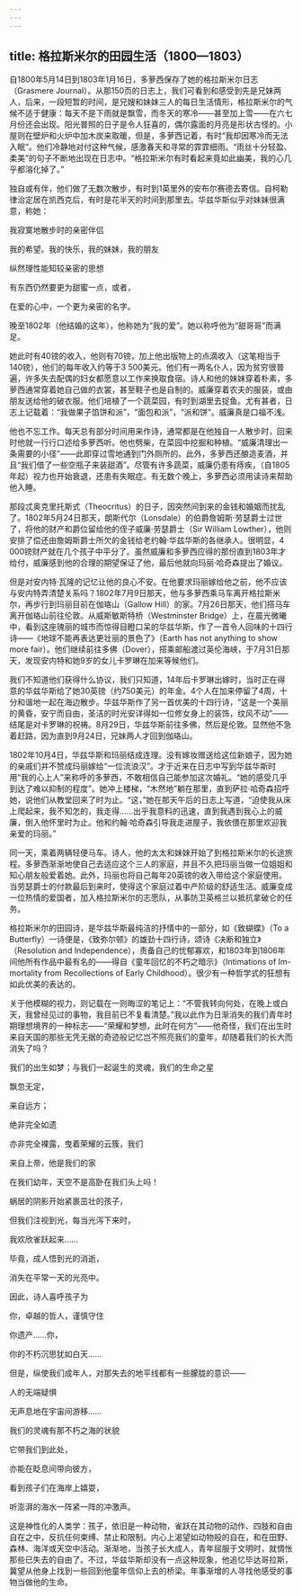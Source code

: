 ```yaml
---
---
---
```

title: 格拉斯米尔的田园生活（1800—1803）
---




自1800年5月14日到1803年1月16日，多萝西保存了她的格拉斯米尔日志（Grasmere Journal）。从那150页的日志上，我们可看到和感受到先是兄妹两人，后来，一段短暂的时间，是兄嫂和妹妹三人的每日生活情形，格拉斯米尔的气候不适于健康：每天不是下雨就是飘雪，而冬天的寒冷——甚至加上雪——在六七月份还会出现。阳光普照的日子是令人狂喜的，偶尔露面的月亮是形状古怪的。小屋则在壁炉和火炉中加木炭来取暖，但是，多萝西记着，有时“我却因寒冷而无法入眠”。他们冷静地对付这种气候，感激春天和寻常的霏霏细雨。“雨丝十分轻盈、柔美”的句子不断地出现在日志中。“格拉斯米尔有时看起来竟如此幽美，我的心几乎都溶化掉了。”

独自或有伴，他们做了无数次散步，有时到1英里外的安布尔赛德去寄信。自柯勒律治定居在凯西克后，有时是花半天的时间到那里去。华兹华斯似乎对妹妹很满意，称她：

我寂寞地散步时的亲密伴侣

我的希望。我的快乐，我的妹妹，我的朋友

纵然理性能知较亲密的思想

有东西仍然要更为甜蜜一点，或者，

在爱的心中，一个更为亲密的名字。



晚至1802年（他结婚的这年），他称她为“我的爱”。她以称呼他为“甜哥哥”而满足。

她此时有40镑的收入，他则有70镑，加上他出版物上的点滴收入（这笔相当于140镑），他们的每年收入约等于3 500美元。他们有一两名仆人，因为贫穷很普遍，许多失去配偶的妇女都愿意以工作来换取食宿。诗人和他的妹妹穿着朴素，多萝西通常穿着她自己做的衣裳，甚至鞋子也是自制的。威廉穿着农夫的服装，或由朋友送给他的破衣服。他们培植了一个蔬菜园，有时到湖里去捉鱼。尤有甚者，日志上记载着：“我做果子馅饼和派”，“面包和派”，“派和饼”。威廉真是口福不浅。

他也不忘工作。每天总有部分时间用来作诗，通常都是在他独自一人散步时，回来时他就一行行口述给多萝西听。他也劈柴，在菜园中挖掘和种植。“威廉清理出一条需要的小径”——此即穿过雪地通到门外厕所的。此外，多萝西还酿造麦酒，并且“我们借了一些空瓶子来装甜酒”。尽管有许多蔬菜，威廉仍患有痔疾，（自1805年起）视力也开始衰退，还患有失眠症。有无数个晚上，多萝西必须用读诗来帮助他入睡。

那段忒奥克里托斯式（Theocritus）的日子，因突然间到来的金钱和婚姻而扰乱了。1802年5月24日那天，朗斯代尔（Lonsdale）的伯爵詹姆斯·劳瑟爵士过世了，将他的财产和爵位留给他的侄子威廉·劳瑟爵士（Sir William Lowther），他则安排了偿还由詹姆斯爵士所欠的金钱给老约翰·华兹华斯的各继承人。很明显，4 000镑财产就在几个孩子中平分了。虽然威廉和多萝西应得的那份直到1803年才给付，威廉感到他的合理的期望保证了他，最后他就向玛丽·哈奇森提出了婚议。

但是对安内特·瓦隆的记忆让他的良心不安。在他要求玛丽嫁给他之前，他不应该与安内特弄清楚关系吗？1802年7月9日那天，他与多萝西乘马车离开格拉斯米尔，再步行到玛丽目前在伽珞山（Gallow Hill）的家。7月26日那天，他们搭马车离开伽珞山前往伦敦。从威斯敏斯特桥（Westminster Bridge）上，在晨光微曦中，看到这座瑰丽的城市而惊得目瞪口呆的华兹华斯，作了一首令人回味的十四行诗——《地球不能再表达更壮丽的景色了》（Earth has not anything to show more fair）。他们继续前往多佛（Dover），搭乘邮船渡过英伦海峡，于7月31日那天，发现安内特和她9岁的女儿卡罗琳在加来等候他们。

我们不知道他们获得什么协议，我们只知道，14年后卡罗琳出嫁时，当时正在得意的华兹华斯给了她30英镑（约750美元）的年金。4个人在加来停留了4周，十分和谐地一起在海边散步。华兹华斯作了另一首优美的十四行诗，“这是一个美丽的黄昏，安宁而自由，圣洁的时光安详得如一位修女身上的装饰，纹风不动”——结尾是对卡罗琳的祝祷。8月29日，华兹华斯前往多佛，然后是伦敦。显然他不急着赶路，因为直到9月24日，兄妹两人才回到伽珞山。

1802年10月4日，华兹华斯和玛丽结成连理。没有嫁妆赠送给这位新娘子，因为她的亲戚们并不赞成玛丽嫁给“一位流浪汉”。才于近来在日志中写到华兹华斯时用“我的心上人”来称呼的多萝西，不敢相信自己能参加这次婚礼。“她的感受几乎到达了难以抑制的程度”。她冲上楼梯，“木然地”躺在那里，直到萨拉·哈奇森招呼她，说他们从教堂回来了时为止。“这，”她在那天午后的日志上写道，“迫使我从床上爬起来，我不知怎的，我走得……出乎我意料的迅速，直到我遇到我心上的威廉，倒入他怀里时为止。他和约翰·哈奇森引导我走进屋子，我依偎在那里欢迎我亲爱的玛丽。”

同一天，乘着两辆轻便马车。诗人，他的太太和妹妹开始了到格拉斯米尔的长途旅程。多萝西渐渐地使自己去适应这个三人的家庭，并且不久把玛丽当做一位姐姐和知心朋友般爱着她。此外，玛丽也将自己每年20英镑的收入带给这个家庭使用。当劳瑟爵士的付款最后到来时，使得这个家庭过着中产阶级的舒适生活。威廉变成一位热情的爱国者，加入格拉斯米尔的志愿队，从事防卫英格兰以抵抗拿破仑的任务。

格拉斯米尔的田园诗，是华兹华斯最纯洁的抒情中的一部分，如《致蝴蝶》（To a Butterfly）一诗便是，《致弥尔顿》的雄劲十四行诗，颂诗《决断和独立》（Resolution and Independence），责备自己的忧郁寡欢，和1803年到1806年间他所有作品中最有名的——得自《童年回忆的不朽之暗示》（Intimations of Im-mortality from Recollections of Early Childhood）。很少有一种哲学式的狂想有如此优美的表达的。

关于他模糊的视力，则记载在一则晦涩的笔记上：“不管我转向何处，在晚上或白天，我曾经见过的事物，我目前已不复看清楚。”我以此作为日渐消失的我们青年时期理想境界的一种标志——“荣耀和梦想，此时在何方”——他奇怪，我们在出生时来自天国的那些无凭无据的奇迹般记忆岂不照亮我们的童年，却随着我们的长大而消失了吗？

我们的出生如梦；与我们一起诞生的灵魂，我们的生命之星

飘忽无定，

来自远方；

绝非完全如遗

亦非完全裸露，曳着荣耀的云簇，我们

来自上帝，他是我们的家

在我们幼年，天空不是高卧在我们头上吗！

蜗居的阴影开始紧裹茁壮的孩子，

但我们注视到光，每当光泻下来时，

我欢欣雀跃起来……

毕竟，成人悟到光的消逝，

消失在平常一天的光亮中。

因此，诗人喜呼孩子为

你，卓越的哲人，谨慎守住

你遗产……你，

你的不朽沉思犹如白天……

但是，纵使我们成年人，对那失去的地平线都有一些朦胧的意识——

人的无端疑惧

无声息地在宇宙间游移……

我们的灵魂有那不朽之海的状貌

它带我们到此处，

亦能在眨息间带向彼方，

看到孩子们在海岸上嬉耍，

听澎湃的海水一阵紧一阵的冲激声。



这是神性化的人类学：孩子，依旧是一种动物，雀跃在其动物的动作、四肢和自由自在之中，反抗任何束缚、禁止和限制。内心上渴望如动物般的自在，和在田野、森林、海洋或天空中活动。渐渐地，当孩子长大成人，青年屈服于文明时，就惆怅那些已失去的自由了。不过，华兹华斯却没有一点这种现象，他追忆毕达哥拉斯，冀望从他身上找到一些回到他童年信仰上去的桥梁。年事渐增的人寻找他感受的事物当做他的生命。